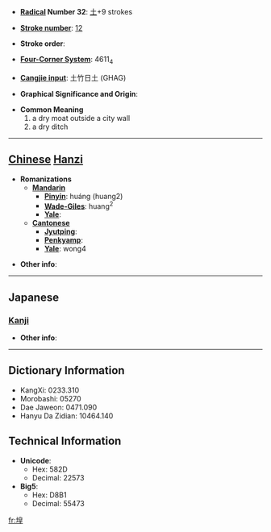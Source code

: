 * '''[[Wiktionary:Chinese radical index| Radical]] Number 32''': [[Wiktionary:Chinese radical index 土|土]]+9 strokes

* '''[[Wiktionary:Chinese total strokes index|Stroke number]]''': [[Wiktionary:Chinese total strokes index 12|12]]

* '''Stroke order''': 

* '''[[Wiktionary:Chinese four corner index|Four-Corner System]]''': 4611<sub>4</sub>

* '''[[Wiktionary:Chinese Cangjie index|Cangjie input]]''': 土竹日土 (GHAG)

* '''Graphical Significance and Origin''': 

* '''Common Meaning'''
*#a dry moat outside a city wall
*# a dry ditch


----

== [[Chinese]] [[Hanzi]] ==

* '''Romanizations'''
** '''[[Mandarin]]'''
*** '''[[Pinyin]]''': huáng (huang2)
*** '''[[Wade-Giles]]''': huang<sup>2</sup>
*** '''[[Yale]]''': 
** '''[[Cantonese]]'''
*** '''[[Jyutping]]''':
*** '''[[Penkyamp]]''': 
*** '''[[Yale]]''': wong4

* '''Other info''': 

----

==Japanese==
===[[Kanji]]===
{{kanji|on readings=[[こう]] (kō), [[おう]] (ō)|kun readings=[[そとぼり]] (sotobori)}}

* '''Other info''':  

----

== Dictionary Information ==

* KangXi: 0233.310
* Morobashi: 05270
* Dae Jaweon: 0471.090
* Hanyu Da Zidian: 10464.140

== Technical Information ==

* '''Unicode''':
** Hex: 582D
** Decimal: 22573
* '''Big5''':
** Hex: D8B1
** Decimal: 55473

[[fr:堭]]